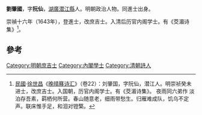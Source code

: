 '''劉肇國'''，字'''阮仙'''，[[湖廣|湖廣]][[潜江縣|潜江縣]]人。明朝政治人物。同進士出身。

崇禎十六年（1643年），登進士，改庶吉士。入清后历官内阁学士。有《茭湄诗集》<ref>[[中華民國|民國]]·[[徐世昌|徐世昌]]《[[晚晴簃诗汇|晚晴簃诗汇]]》（卷22）：刘肇国，字阮仙，潜江人。明崇祯癸未进士，改庶吉士。入国朝，历官内阁学士。有《茭湄诗集》。 夜雨同六弟作 淡泊存吾素，羁栖何所营。春山随意老，细雨带愁生。归雁难成队，饥乌不定声。联床惟手足，和泪对镫檠。</ref>。

==參考==
{{reflist}}
{{明朝人物小作品}}
{{崇禎十六年癸未科殿試金榜}}
{{DEFAULTSORT:Liu劉}}
[[Category:明朝庶吉士|Category:明朝庶吉士]]
[[Category:內閣學士|Category:內閣學士]]
[[Category:清朝詩人|Category:清朝詩人]]